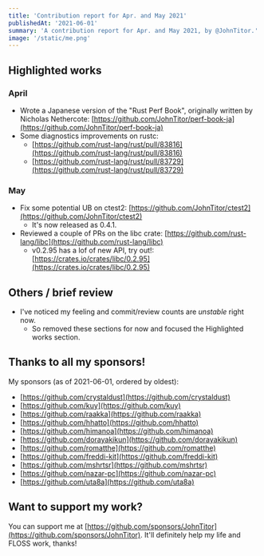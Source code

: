 ```yaml
---
title: 'Contribution report for Apr. and May 2021'
publishedAt: '2021-06-01'
summary: 'A contribution report for Apr. and May 2021, by @JohnTitor.'
image: '/static/me.png'
---
```


## Highlighted works

### April

- Wrote a Japanese version of the "Rust Perf Book", originally written by Nicholas Nethercote: [https://github.com/JohnTitor/perf-book-ja](https://github.com/JohnTitor/perf-book-ja)
- Some diagnostics improvements on rustc:
  - [https://github.com/rust-lang/rust/pull/83816](https://github.com/rust-lang/rust/pull/83816)
  - [https://github.com/rust-lang/rust/pull/83729](https://github.com/rust-lang/rust/pull/83729)

### May

- Fix some potential UB on ctest2: [https://github.com/JohnTitor/ctest2](https://github.com/JohnTitor/ctest2)
  - It's now released as 0.4.1.
- Reviewed a couple of PRs on the libc crate: [https://github.com/rust-lang/libc](https://github.com/rust-lang/libc)
  - v0.2.95 has a lof of new API, try out!: [https://crates.io/crates/libc/0.2.95](https://crates.io/crates/libc/0.2.95)

## Others / brief review

- I've noticed my feeling and commit/review counts are _unstable_ right now.
  - So removed these sections for now and focused the Highlighted works section.

## Thanks to all my sponsors!

My sponsors (as of 2021-06-01, ordered by oldest):

- [https://github.com/crystaldust](https://github.com/crystaldust)
- [https://github.com/kuy](https://github.com/kuy)
- [https://github.com/raakka](https://github.com/raakka)
- [https://github.com/hhatto](https://github.com/hhatto)
- [https://github.com/himanoa](https://github.com/himanoa)
- [https://github.com/dorayakikun](https://github.com/dorayakikun)
- [https://github.com/romatthe](https://github.com/romatthe)
- [https://github.com/freddi-kit](https://github.com/freddi-kit)
- [https://github.com/mshrtsr](https://github.com/mshrtsr)
- [https://github.com/nazar-pc](https://github.com/nazar-pc)
- [https://github.com/uta8a](https://github.com/uta8a)

## Want to support my work?

You can support me at [https://github.com/sponsors/JohnTitor](https://github.com/sponsors/JohnTitor).
It'll definitely help my life and FLOSS work, thanks!
